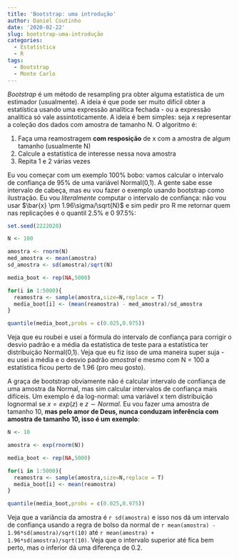 ```yaml
---
title: 'Bootstrap: uma introdução'
author: Daniel Coutinho
date: '2020-02-22'
slug: bootstrap-uma-introdução
categories:
  - Estatística
  - R
tags:
  - Bootstrap
  - Monte Carlo
---
```


_Bootstrap_ é um método de resampling pra obter alguma estatística de um estimador (usualmente). A ideia é que pode ser muito difícil obter a estatística usando uma expressão analítica fechada - ou a expressão analítica só vale assintoticamente. A ideia é bem simples: seja $x$ representar a coleção dos dados com amostra de tamanho N. O algoritmo é:

1. Faça uma reamostragem **com resposição** de x com a amostra de algum tamanho (usualmente N)
2. Calcule a estatística de interesse nessa nova amostra
3. Repita 1 e 2 várias vezes

Eu vou começar com um exemplo 100% bobo: vamos calcular o intervalo de confiança de 95% de uma variável Normal(0,1). A gente sabe esse intervalo de cabeça, mas eu vou fazer o exemplo usando bootstrap como ilustração. Eu vou _literalmente_ computar o intervalo de confiança: não vou usar $\bar{x} \pm 1.96\sigma/\sqrt{N}$ e sim pedir pro R me retornar quem nas replicações é o quantil 2.5% e 0 97.5%:

```r

set.seed(2222020)

N <- 100

amostra <- rnorm(N)
med_amostra <- mean(amostra)
sd_amostra <- sd(amostra)/sqrt(N)

media_boot <- rep(NA,5000)

for(i in 1:5000){
  reamostra <- sample(amostra,size=N,replace = T)
  media_boot[i] <- (mean(reamostra) - med_amostra)/sd_amostra
}

quantile(media_boot,probs = c(0.025,0.975))

```

Veja que eu roubei e usei a fórmula do intervalo de confiança para corrigir o desvio padrão e a média da estatística de teste para a estatística ter distribuição Normal(0,1). Veja que eu fiz isso de uma maneira super suja - eu usei a média e o desvio padrão _amostral_ e mesmo com N = 100 a estatística ficou perto de 1.96 (pro meu gosto).

A graça de bootstrap obviamente não é calcular intervalo de confiança de uma amostra da Normal, mas sim calcular intervalos de confiança mais difíceis. Um exemplo é da log-normal: uma variável x tem distribuição lognormal se $x = exp(z)$ e $z \sim Normal$. Eu vou fazer uma amostra de tamanho 10, **mas pelo amor de Deus, nunca conduzam inferência com amostra de tamanho 10, isso é um exemplo**:

```r

N <- 10

amostra <- exp(rnorm(N))

media_boot <- rep(NA,5000)

for(i in 1:5000){
  reamostra <- sample(amostra,size=N,replace = T)
  media_boot[i] <- mean(reamostra)
}

quantile(media_boot,probs = c(0.025,0.975))

```

Veja que a variância da amostra é `r sd(amostra)` e isso nos dá um intervalo de confiança usando a regra de bolso da normal de `r mean(amostra) - 1.96*sd(amostra)/sqrt(10)` até `r mean(amostra) + 1.96*sd(amostra)/sqrt(10)`. Veja que o intervalo superior até fica bem perto, mas o inferior dá uma diferença de 0.2. 